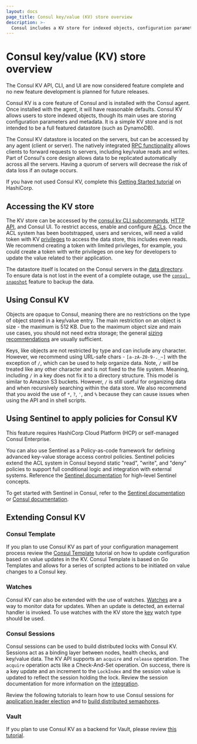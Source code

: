 ```yaml
---
layout: docs
page_title: Consul key/value (KV) store overview
description: >-
  Consul includes a KV store for indexed objects, configuration parameters, and metadata that you can use to dynamically configure apps. Learn about accessing and using the KV store to extend Consul's functionality through watches, sessions, and Consul Template.
---
```


# Consul key/value (KV) store overview

<Note>
The Consul KV API, CLI, and UI are now considered feature complete and no new feature development is planned for future releases.
</Note>

Consul KV is a core feature of Consul and is installed with the Consul agent. Once installed with the agent, it will have reasonable defaults. Consul KV allows users to store indexed objects, though its main uses are storing configuration parameters and metadata. It is a simple KV store and is not intended to be a full featured datastore (such as DynamoDB).

The Consul KV datastore is located on the servers, but can be accessed by any agent (client or server). The natively integrated [RPC functionality](/consul/docs/architecture/control-plane) allows clients to forward requests to servers, including key/value reads and writes. Part of Consul's core design allows data to be replicated automatically across all the servers. Having a quorum of servers will decrease the risk of data loss if an outage occurs.

If you have not used Consul KV, complete this [Getting Started tutorial](/consul/tutorials/interactive/get-started-key-value-store?utm_source=docs) on HashiCorp.

## Accessing the KV store

The KV store can be accessed by the [consul kv CLI subcommands](/consul/commands/kv), [HTTP API](/consul/api-docs/kv), and Consul UI. To restrict access, enable and configure [ACLs](/consul/docs/secure/acl). Once the ACL system has been bootstrapped, users and services, will need a valid token with KV [privileges](/consul/docs/secure/acl/rules#key-value-rules) to access the data store, this includes even reads. We recommend creating a token with limited privileges, for example, you could create a token with write privileges on one key for developers to update the value related to their application.

The datastore itself is located on the Consul servers in the [data directory](/consul/docs/architecture/backend). To ensure data is not lost in the event of a complete outage, use the [`consul snapshot`](/consul/commands/snapshot/restore) feature to backup the data.

## Using Consul KV

Objects are opaque to Consul, meaning there are no restrictions on the type of object stored in a key/value entry. The main restriction on an object is size - the maximum is 512 KB. Due to the maximum object size and main use cases, you should not need extra storage; the general [sizing recommendations](/consul/docs/reference/agent#kv_max_value_size) are usually sufficient.

Keys, like objects are not restricted by type and can include any character. However, we recommend using URL-safe chars - `[a-zA-Z0-9-._~]` with the exception of `/`, which can be used to help organize data. Note, `/` will be treated like any other character and is not fixed to the file system. Meaning, including `/` in a key does not fix it to a directory structure. This model is similar to Amazon S3 buckets. However, `/` is still useful for organizing data and when recursively searching within the data store. We also recommend that you avoid the use of `*`, `?`, `'`, and `%` because they can cause issues when using the API and in shell scripts.

## Using Sentinel to apply policies for Consul KV 

<EnterpriseAlert>

This feature requires HashiCorp Cloud Platform (HCP) or self-managed Consul Enterprise.

</EnterpriseAlert>

You can also use Sentinel as a Policy-as-code framework for defining advanced key-value storage access control policies. Sentinel policies extend the ACL system in Consul beyond static "read", "write", and "deny" policies to support full conditional logic and integration with external systems. Reference the [Sentinel documentation](https://docs.hashicorp.com/sentinel/concepts) for high-level Sentinel concepts.

To get started with Sentinel in Consul, refer to the [Sentinel documentation](https://docs.hashicorp.com/sentinel/consul) or [Consul documentation](/consul/docs/secure/acl/sentinel).

## Extending Consul KV

### Consul Template

If you plan to use Consul KV as part of your configuration management process review the [Consul Template](/consul/tutorials/developer-configuration/consul-template?utm_source=docs) tutorial on how to update configuration based on value updates in the KV. Consul Template is based on Go Templates and allows for a series of scripted actions to be initiated on value changes to a Consul key.

### Watches

Consul KV can also be extended with the use of watches. [Watches](/consul/docs/automate/watch) are a way to monitor data for updates. When an update is detected, an external handler is invoked. To use watches with the KV store the [key](/consul/docs/automate/watch#key) watch type should be used.

### Consul Sessions

Consul sessions can be used to build distributed locks with Consul KV. Sessions act as a binding layer between nodes, health checks, and key/value data. The KV API supports an `acquire` and `release` operation. The `acquire` operation acts like a Check-And-Set operation. On success, there is a key update and an increment to the `LockIndex` and the session value is updated to reflect the session holding the lock. Review the session documentation for more information on the [integration](/consul/docs/dynamic-app/sessions#k-v-integration).

Review the following tutorials to learn how to use Consul sessions for [application leader election](/consul/tutorials/developer-configuration/application-leader-elections) and to [build distributed semaphores](/consul/tutorials/developer-configuration/distributed-semaphore).

### Vault

If you plan to use Consul KV as a backend for Vault, please review [this tutorial](/vault/tutorials/day-one-consul/ha-with-consul?utm_source=docs).